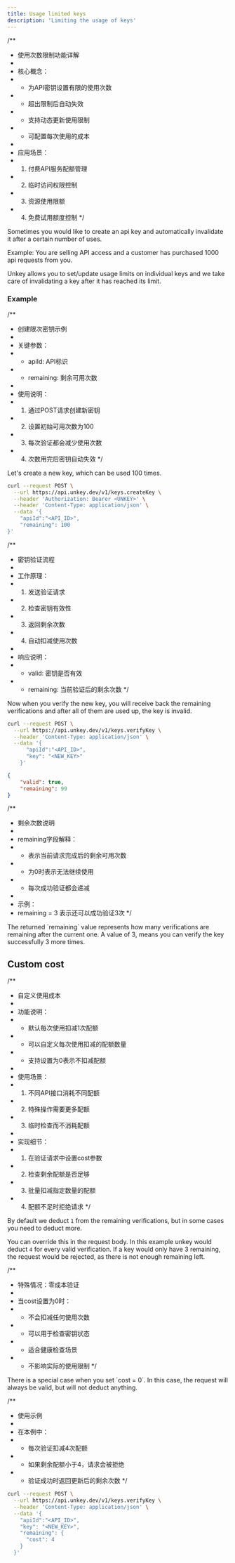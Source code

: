 ```yaml
---
title: Usage limited keys
description: 'Limiting the usage of keys'
---
```


/**
 * 使用次数限制功能详解
 * 
 * 核心概念：
 * - 为API密钥设置有限的使用次数
 * - 超出限制后自动失效
 * - 支持动态更新使用限制
 * - 可配置每次使用的成本
 * 
 * 应用场景：
 * 1. 付费API服务配额管理
 * 2. 临时访问权限控制
 * 3. 资源使用限额
 * 4. 免费试用额度控制
 */

Sometimes you would like to create an api key and automatically invalidate it after a certain number of uses.

Example:
You are selling API access and a customer has purchased 1000 api requests from you.

Unkey allows you to set/update usage limits on individual keys and we take care of invalidating a key after it has reached its limit.

### Example

/**
 * 创建限次密钥示例
 * 
 * 关键参数：
 * - apiId: API标识
 * - remaining: 剩余可用次数
 * 
 * 使用说明：
 * 1. 通过POST请求创建新密钥
 * 2. 设置初始可用次数为100
 * 3. 每次验证都会减少使用次数
 * 4. 次数用完后密钥自动失效
 */

Let's create a new key, which can be used 100 times.

```bash
curl --request POST \
  --url https://api.unkey.dev/v1/keys.createKey \
  --header 'Authorization: Bearer <UNKEY>' \
  --header 'Content-Type: application/json' \
  --data '{
	"apiId":"<API_ID>",
	"remaining": 100
}'
```

/**
 * 密钥验证流程
 * 
 * 工作原理：
 * 1. 发送验证请求
 * 2. 检查密钥有效性
 * 3. 返回剩余次数
 * 4. 自动扣减使用次数
 * 
 * 响应说明：
 * - valid: 密钥是否有效
 * - remaining: 当前验证后的剩余次数
 */

Now when you verify the new key, you will receive back the remaining verifications and after all of them are used up, the key is invalid.

```bash
curl --request POST \
  --url https://api.unkey.dev/v1/keys.verifyKey \
  --header 'Content-Type: application/json' \
  --data '{
      "apiId":"<API_ID>",
      "key": "<NEW_KEY>"
	}'
```

```json
{
	"valid": true,
	"remaining": 99
}
```

/**
 * 剩余次数说明
 * 
 * remaining字段解释：
 * - 表示当前请求完成后的剩余可用次数
 * - 为0时表示无法继续使用
 * - 每次成功验证都会递减
 * 
 * 示例：
 * remaining = 3 表示还可以成功验证3次
 */

<Note>
The returned `remaining` value represents how many verifications are remaining after the current one.
A value of 3, means you can verify the key successfully 3 more times.
</Note>

## Custom cost

/**
 * 自定义使用成本
 * 
 * 功能说明：
 * - 默认每次使用扣减1次配额
 * - 可以自定义每次使用扣减的配额数量
 * - 支持设置为0表示不扣减配额
 * 
 * 使用场景：
 * 1. 不同API接口消耗不同配额
 * 2. 特殊操作需要更多配额
 * 3. 临时检查而不消耗配额
 * 
 * 实现细节：
 * 1. 在验证请求中设置cost参数
 * 2. 检查剩余配额是否足够
 * 3. 批量扣减指定数量的配额
 * 4. 配额不足时拒绝请求
 */

By default we deduct `1` from the remaining verifications, but in some cases you need to deduct more.

You can override this in the request body. In this example unkey would deduct `4` for every valid verification.
If a key would only have 3 remaining, the request would be rejected, as there is not enough remaining left.

/**
 * 特殊情况：零成本验证
 * 
 * 当cost设置为0时：
 * - 不会扣减任何使用次数
 * - 可以用于检查密钥状态
 * - 适合健康检查场景
 * - 不影响实际的使用限制
 */

<Note>
  There is a special case when you set `cost = 0`. In this case, the request will always be valid, but will not deduct anything.
</Note>

/**
 * 使用示例
 * 
 * 在本例中：
 * - 每次验证扣减4次配额
 * - 如果剩余配额小于4，请求会被拒绝
 * - 验证成功时返回更新后的剩余次数
 */

```bash {7-9}
curl --request POST \
  --url https://api.unkey.dev/v1/keys.verifyKey \
  --header 'Content-Type: application/json' \
  --data '{
    "apiId":"<API_ID>",
    "key": "<NEW_KEY>",
    "remaining": {
      "cost": 4
    }
  }'
```
